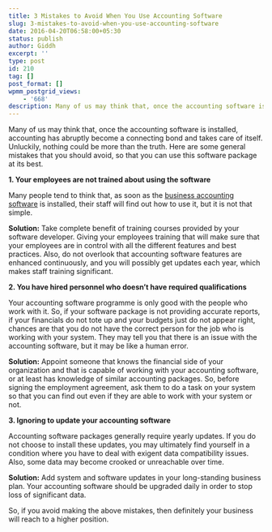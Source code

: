 ```yaml
---
title: 3 Mistakes to Avoid When You Use Accounting Software
slug: 3-mistakes-to-avoid-when-you-use-accounting-software
date: 2016-04-20T06:58:00+05:30
status: publish
author: Giddh
excerpt: ''
type: post
id: 210
tag: []
post_format: []
wpmm_postgrid_views:
    - '668'
description: Many of us may think that, once the accounting software is installed,accounting has abruptly become a connecting bond and takes care of itself.Unluckily, nothing could be more than the truth. Here are some general mistakes that you should avoid, so that you can use this software package at its best.
---
```

Many of us may think that, once the accounting software is installed, accounting has abruptly become a connecting bond and takes care of itself. Unluckily, nothing could be more than the truth. Here are some general mistakes that you should avoid, so that you can use this software package at its best.

**1. Your employees are not trained about using the software**

Many people tend to think that, as soon as the [business accounting software](https://giddh.com) is installed, their staff will find out how to use it, but it is not that simple.

**Solution:** Take complete benefit of training courses provided by your software developer. Giving your employees training that will make sure that your employees are in control with all the different features and best practices. Also, do not overlook that accounting software features are enhanced continuously, and you will possibly get updates each year, which makes staff training significant.

**2. You have hired personnel who doesn’t have required qualifications**

Your accounting software programme is only good with the people who work with it. So, if your software package is not providing accurate reports, if your financials do not tote up and your budgets just do not appear right, chances are that you do not have the correct person for the job who is working with your system. They may tell you that there is an issue with the accounting software, but it may be like a human error.

**Solution:** Appoint someone that knows the financial side of your organization and that is capable of working with your accounting software, or at least has knowledge of similar accounting packages. So, before signing the employment agreement, ask them to do a task on your system so that you can find out even if they are able to work with your system or not.

**3. Ignoring to update your accounting software**

Accounting software packages generally require yearly updates. If you do not choose to install these updates, you may ultimately find yourself in a condition where you have to deal with exigent data compatibility issues. Also, some data may become crooked or unreachable over time.

**Solution:** Add system and software updates in your long-standing business plan. Your accounting software should be upgraded daily in order to stop loss of significant data.

So, if you avoid making the above mistakes, then definitely your business will reach to a higher position.
